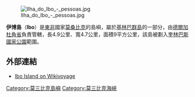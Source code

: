 [[Image:Ilha_do_Ibo_-_pessoas.jpg|thumb]]

'''伊博島'''（'''Ibo'''）是[[東非|東非]]國家[[莫桑比克|莫桑比克]]的島嶼，屬於[[基林巴群島|基林巴群島]]的一部分，由[[德爾加杜角省|德爾加杜角省]]負責管轄，長4.9公里、寬4.7公里，面積9平方公里，該島被劃入[[奎林巴斯國家公園|奎林巴斯國家公園]]範圍。

==外部連結==
* [[:voy:en:Ibo_Island|Ibo Island on Wikivoyage]]

{{coord|12|21|S|40|38|E|display=title}}

{{DEFAULTSORT:Ibo}}
[[Category:莫三比克島嶼|Category:莫三比克島嶼]]
[[Category:莫三比克海峽|Category:莫三比克海峽]]

{{Mozambique-stub}}
{{authority control}}